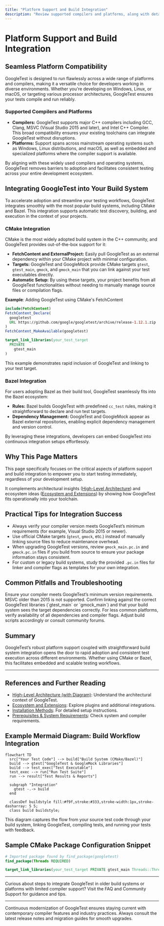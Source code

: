 ```yaml
---
title: "Platform Support and Build Integration"
description: "Review supported compilers and platforms, along with details on integrating GoogleTest into project build systems (such as CMake/Bazel), opening the door for rapid adoption in diverse environments."
---
```


# Platform Support and Build Integration

## Seamless Platform Compatibility

GoogleTest is designed to run flawlessly across a wide range of platforms and compilers, making it a versatile choice for developers working in diverse environments. Whether you're developing on Windows, Linux, or macOS, or targeting various processor architectures, GoogleTest ensures your tests compile and run reliably.

### Supported Compilers and Platforms
- **Compilers:** GoogleTest supports major C++ compilers including GCC, Clang, MSVC (Visual Studio 2015 and later), and Intel C++ Compiler. This broad compatibility ensures your existing toolchains can integrate GoogleTest without disruptions.
- **Platforms:** Support spans across mainstream operating systems such as Windows, Linux distributions, and macOS, as well as embedded and specialized platforms where the compiler support is available.

By aligning with these widely used compilers and operating systems, GoogleTest removes barriers to adoption and facilitates consistent testing across your entire development ecosystem.

## Integrating GoogleTest into Your Build System

To accelerate adoption and streamline your testing workflows, GoogleTest integrates smoothly with the most popular build systems, including CMake and Bazel. This integration supports automatic test discovery, building, and execution in the context of your projects.

### CMake Integration
CMake is the most widely adopted build system in the C++ community, and GoogleTest provides out-of-the-box support for it:

- **FetchContent and ExternalProject:** Easily pull GoogleTest as an external dependency within your CMake project with minimal configuration.
- **Targets:** GoogleTest and GoogleMock provide CMake targets `gtest`, `gtest_main`, `gmock`, and `gmock_main` that you can link against your test executables directly.
- **Automatic Setup:** By using these targets, your project benefits from all GoogleTest functionalities without needing to manually manage source files or compilation flags.

**Example**: Adding GoogleTest using CMake's FetchContent
```cmake
include(FetchContent)
FetchContent_Declare(
  googletest
  URL https://github.com/google/googletest/archive/release-1.12.1.zip
)
FetchContent_MakeAvailable(googletest)

target_link_libraries(your_test_target
  PRIVATE
    gtest_main
)
```

This example demonstrates rapid inclusion of GoogleTest and linking to your test target.

### Bazel Integration
For users adopting Bazel as their build tool, GoogleTest seamlessly fits into the Bazel ecosystem:

- **Rules:** Bazel builds GoogleTest with predefined `cc_test` rules, making it straightforward to declare and run test targets.
- **Dependency Management:** GoogleTest and GoogleMock appear as Bazel external repositories, enabling explicit dependency management and version control.

By leveraging these integrations, developers can embed GoogleTest into continuous integration setups effortlessly.

## Why This Page Matters

This page specifically focuses on the critical aspects of platform support and build integration to empower you to start testing immediately, regardless of your development setup.

It complements architectural insights ([High-Level Architecture](../architecture-integration/high-level-architecture)) and ecosystem ideas ([Ecosystem and Extensions](../architecture-integration/ecosystem-and-extensions)) by showing how GoogleTest fits operationally into your toolchain.

## Practical Tips for Integration Success

- Always verify your compiler version meets GoogleTest’s minimum requirements (for example, Visual Studio 2015 or newer).
- Use official CMake targets (`gtest`, `gmock`, etc.) instead of manually linking source files to reduce maintenance overhead.
- When upgrading GoogleTest versions, review `gmock_main.pc.in` and `gmock.pc.in` files if you build from source to ensure your package information stays consistent.
- For custom or legacy build systems, study the provided `.pc.in` files for linker and compiler flags as templates for your own integration.

## Common Pitfalls and Troubleshooting

<AccordionGroup title="Troubleshooting Build and Integration Issues">
<Accordion title="Unsupported Compiler or Version">
Ensure your compiler meets GoogleTest’s minimum version requirements. MSVC older than 2015 is not supported.
</Accordion>
<Accordion title="Failed Linking Errors">
Confirm linking against the correct GoogleTest libraries (`gtest_main` or `gmock_main`) and that your build system sees the target dependencies correctly.
</Accordion>
<Accordion title="Platform-Specific Build Issues">
For less common platforms, verify availability of all dependencies and compiler flags. Adjust build scripts accordingly or consult community forums.
</Accordion>
</AccordionGroup>

## Summary

GoogleTest’s robust platform support coupled with straightforward build system integration opens the door to rapid adoption and consistent test execution across different environments. Whether using CMake or Bazel, this facilitates embedded and scalable testing workflows.

---

## References and Further Reading

- [High-Level Architecture (with Diagram)](../architecture-integration/high-level-architecture): Understand the architectural context of GoogleTest.
- [Ecosystem and Extensions](../architecture-integration/ecosystem-and-extensions): Explore plugins and additional integrations.
- [Installation Methods](../../getting-started/setup-basics/installation-methods): For detailed setup instructions.
- [Prerequisites & System Requirements](../../getting-started/setup-basics/prerequisites-system-requirements): Check system and compiler requirements.

## Example Mermaid Diagram: Build Workflow Integration
```mermaid
flowchart TD
  src["Your Test Code"] --> build["Build System (CMake/Bazel)"]
  build --> gtest["GoogleTest & GoogleMock Libraries"]
  build --> test_exec["Test Executable"]
  test_exec --> run["Run Test Suite"]
  run --> result["Test Results & Reports"]

  subgraph "Integration"
    gtest -.-> build
  end

  classDef buildstyle fill:#f9f,stroke:#333,stroke-width:1px,stroke-dasharray: 5 5;
  class build buildstyle;
```

This diagram captures the flow from your source test code through your build system, linking GoogleTest, compiling tests, and running your tests with feedback.

## Sample CMake Package Configuration Snippet

```cmake
# Imported package found by find_package(googletest)
find_package(Threads REQUIRED)

target_link_libraries(your_test_target PRIVATE gtest_main Threads::Threads)
```

---

<Question>
Curious about steps to integrate GoogleTest in older build systems or platforms with limited compiler support? Visit the FAQ and Community Support for guidance and tips.
</Question>

---

<Note>
Continuous modernization of GoogleTest ensures staying current with contemporary compiler features and industry practices. Always consult the latest release notes and migration guides for smooth upgrades.
</Note>
